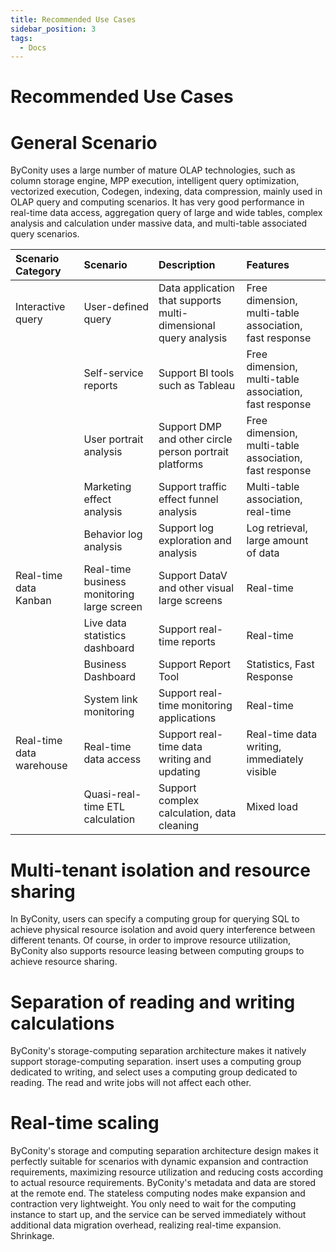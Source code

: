 ```yaml
---
title: Recommended Use Cases
sidebar_position: 3
tags:
  - Docs
---
```


# Recommended Use Cases

# General Scenario

ByConity uses a large number of mature OLAP technologies, such as column storage engine, MPP execution, intelligent query optimization, vectorized execution, Codegen, indexing, data compression, mainly used in OLAP query and computing scenarios. It has very good performance in real-time data access, aggregation query of large and wide tables, complex analysis and calculation under massive data, and multi-table associated query scenarios.

| Scenario Category        | Scenario                                   | Description                                                     | Features                                               |
| :----------------------- | :----------------------------------------- | :-------------------------------------------------------------- | :----------------------------------------------------- |
| Interactive query        | User-defined query                         | Data application that supports multi-dimensional query analysis | Free dimension, multi-table association, fast response |
|                          | Self-service reports                       | Support BI tools such as Tableau                                | Free dimension, multi-table association, fast response |
|                          | User portrait analysis                     | Support DMP and other circle person portrait platforms          | Free dimension, multi-table association, fast response |
|                          | Marketing effect analysis                  | Support traffic effect funnel analysis                          | Multi-table association, real-time                     |
|                          | Behavior log analysis                      | Support log exploration and analysis                            | Log retrieval, large amount of data                    |
| Real-time data Kanban    | Real-time business monitoring large screen | Support DataV and other visual large screens                    | Real-time                                              |
|                          | Live data statistics dashboard             | Support real-time reports                                       | Real-time                                              |
|                          | Business Dashboard                         | Support Report Tool                                             | Statistics, Fast Response                              |
|                          | System link monitoring                     | Support real-time monitoring applications                       | Real-time                                              |
| Real-time data warehouse | Real-time data access                      | Support real-time data writing and updating                     | Real-time data writing, immediately visible            |
|                          | Quasi-real-time ETL calculation            | Support complex calculation, data cleaning                      | Mixed load                                             |

# Multi-tenant isolation and resource sharing

In ByConity, users can specify a computing group for querying SQL to achieve physical resource isolation and avoid query interference between different tenants. Of course, in order to improve resource utilization, ByConity also supports resource leasing between computing groups to achieve resource sharing.

# Separation of reading and writing calculations

ByConity's storage-computing separation architecture makes it natively support storage-computing separation. insert uses a computing group dedicated to writing, and select uses a computing group dedicated to reading. The read and write jobs will not affect each other.

# Real-time scaling

ByConity's storage and computing separation architecture design makes it perfectly suitable for scenarios with dynamic expansion and contraction requirements, maximizing resource utilization and reducing costs according to actual resource requirements. ByConity's metadata and data are stored at the remote end. The stateless computing nodes make expansion and contraction very lightweight. You only need to wait for the computing instance to start up, and the service can be served immediately without additional data migration overhead, realizing real-time expansion. Shrinkage.
